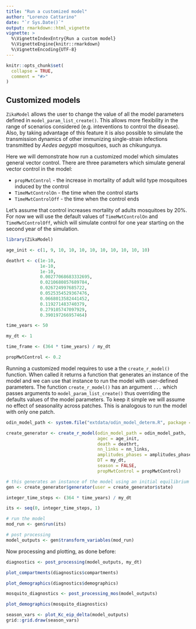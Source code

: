 ```yaml
---
title: "Run a customized model"
author: "Lorenzo Cattarino"
date: "`r Sys.Date()`"
output: rmarkdown::html_vignette
vignette: >
  %\VignetteIndexEntry{Run a custom model}
  %\VignetteEngine{knitr::rmarkdown}
  %\VignetteEncoding{UTF-8}
---
```


```r
knitr::opts_chunk$set(
  collapse = TRUE,
  comment = "#>"
)
```

## Customized models

`ZikaModel` allows the user to change the value of all the model parameters defined in `model_param_list_create()`. This allows more flexibility in the range of scenarios considered (e.g. inteventions to control the disease). Also, by taking advantage of this feature it is also possible to simulate the transmission dynamics of other immunizing single-strain infections transmitted by _Aedes aegypti_ mosquitoes, such as chikungunya. 

Here we will demonstrate how run a customized model which simulates general vector control. There are three parameters which simulate general vector control in the model:

* `propMwtControl` - the increase in mortality of adult wild type mosquitoes induced by the control
* `TimeMwtControlOn` - the time when the control starts
* `TimeMwtControlOff` - the time when the control ends

Let's assume that control increases mortality of adults mosquitoes by 20%. For now we will use the default values of `TimeMwtControlOn` and `TimeMwtControlOff`, which will simulate control for one year starting on the second year of the simulation. 

```r
library(ZikaModel)

age_init <- c(1, 9, 10, 10, 10, 10, 10, 10, 10, 10, 10)

deathrt <- c(1e-10,
             1e-10,
             1e-10,
             0.00277068683332695,
             0.0210680857689784,
             0.026724997685722,
             0.0525354529367476,
             0.0668013582441452,
             0.119271483740379,
             0.279105747097929,
             0.390197266957464)

time_years <- 50

my_dt <- 1

time_frame <- (364 * time_years) / my_dt

propMwtControl <- 0.2
```

Running a customized model requires to use a the `create_r_model()` function. When called it returns a function that generates an instance of the model and we can use that instance to run the model with user-defined parameters. The function `create_r_model()` has an argument `...` which passes arguments to `model_param_list_create()` thus overriding the defaults values of the model parameters. To keep it simple we will assume no effect of seasonality across patches. This is analogous to run the model with only one patch.

```r
odin_model_path <- system.file("extdata/odin_model_determ.R", package = "ZikaModel")

create_generator <- create_r_model(odin_model_path = odin_model_path,
                                   agec = age_init,
                                   death = deathrt,
                                   nn_links = nn_links,
                                   amplitudes_phases = amplitudes_phases,
                                   DT = my_dt,
                                   season = FALSE,
                                   propMwtControl = propMwtControl)

# this generates an instance of the model using an initial equilibrium initialisation state 
gen <- create_generator$generator(user = create_generator$state)

integer_time_steps <- (364 * time_years) / my_dt

its <- seq(0, integer_time_steps, 1)

# run the model
mod_run <- gen$run(its)

# post processing
model_outputs <- gen$transform_variables(mod_run)
```

Now processing and plotting, as done before: 

```r
diagnostics <- post_processing(model_outputs, my_dt)

plot_compartments(diagnostics$compartments)
```

```r
plot_demographics(diagnostics$demographics)

mosquito_diagnostics <- post_processing_mos(model_outputs)

plot_demographics(mosquito_diagnostics)
```

```r
season_vars <- plot_Kc_eip_delta(model_outputs)
grid::grid.draw(season_vars)
```
